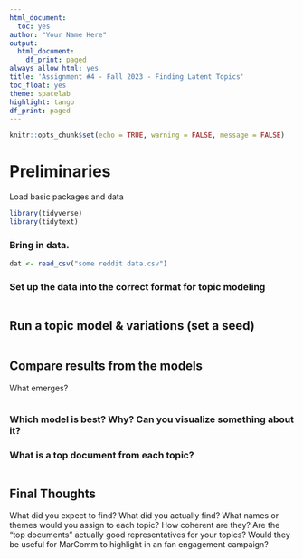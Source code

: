 ```yaml
---
html_document:
  toc: yes
author: "Your Name Here"
output:
  html_document:
    df_print: paged
always_allow_html: yes
title: 'Assignment #4 - Fall 2023 - Finding Latent Topics'
toc_float: yes
theme: spacelab
highlight: tango
df_print: paged
---
```

  
```r
knitr::opts_chunk$set(echo = TRUE, warning = FALSE, message = FALSE)
```


# Preliminaries
Load basic packages and data 
```r
library(tidyverse)
library(tidytext)
```

### Bring in data.
```r
dat <- read_csv("some reddit data.csv")
```


### Set up the data into the correct format for topic modeling

```r

```

## Run a topic model & variations (set a seed)
```r

```

## Compare results from the models
What emerges? 
```r

```
### Which model is best? Why? Can you visualize something about it?

### What is a top document from each topic?  
```r

```

## Final Thoughts
What did you expect to find? What did you actually find?  What names or themes would you assign to each topic? How coherent are they? Are the "top documents" actually good representatives for your topics? Would they be useful for MarComm to highlight in an fan engagement campaign?
